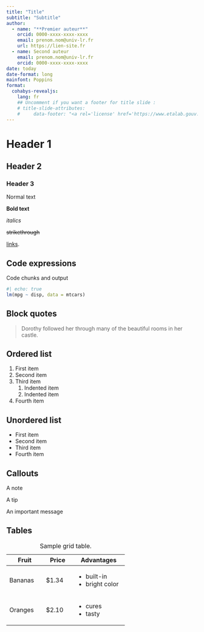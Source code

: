 ```yaml
---
title: "Title"
subtitle: "Subtitle"
author:
  - name: "**Premier auteur**"
    orcid: 0000-xxxx-xxxx-xxxx
    email: prenom.nom@univ-lr.fr
    url: https://lien-site.fr
  - name: Second auteur
    email: prenom.nom@univ-lr.fr
    orcid: 0000-xxxx-xxxx-xxxx
date: today
date-format: long
mainfont: Poppins
format: 
  cohabys-revealjs: 
    lang: fr
    ## Uncomment if you want a footer for title slide :
    # title-slide-attributes:
    #     data-footer: "<a rel='license' href='https://www.etalab.gouv.fr/licence-ouverte-open-licence/'><img alt='Creative Commons License' style='border-width:0; width:200px' src='https://www.etalab.gouv.fr/wp-content/uploads/2011/10/licence-ouverte-open-licence.gif' /><br></a>This work is licensed under an <a rel='license' href='https://www.etalab.gouv.fr/licence-ouverte-open-licence/'>Open Licence</a>."
---
```


# Header 1

## Header 2

### Header 3

Normal text

**Bold text**

*italics*

~~strikethrough~~

[links](https://www.xaringan.gallery/).

## Code expressions

Code chunks and output

```r
#| echo: true
lm(mpg ~ disp, data = mtcars)
```

## Block quotes

> Dorothy followed her through many of the beautiful rooms in her
> castle.

## Ordered list

1.  First item
2.  Second item
3.  Third item
    1.  Indented item
    2.  Indented item
4.  Fourth item

## Unordered list

-   First item
-   Second item
-   Third item
-   Fourth item
  

## Callouts

::: {.callout-note}
A note
:::

::: {.callout-tip}
A tip
:::

::: {.callout-important}
An important message
:::

## Tables

+-----------+-----------+--------------------+
| Fruit     | Price     | Advantages         |
+===========+===========+====================+
| Bananas   | $1.34     | - built-in         |
|           |           | - bright color     |
+-----------+-----------+--------------------+
| Oranges   | $2.10     | - cures            |
|           |           | - tasty            |
+-----------+-----------+--------------------+

: Sample grid table.